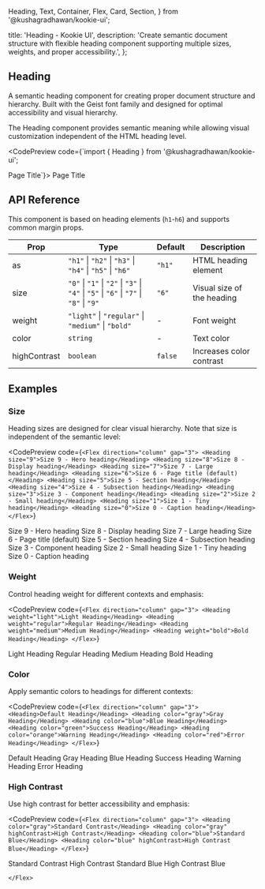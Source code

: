   Heading,
  Text,
  Container,
  Flex,
  Card,
  Section,
} from '@kushagradhawan/kookie-ui';

  title: 'Heading - Kookie UI',
  description:
    'Create semantic document structure with flexible heading component supporting multiple sizes, weights, and proper accessibility.',
};

<Container size="3">
  <Section size="3">
    <Flex direction="column" gap="6">

# Heading

A semantic heading component for creating proper document structure and hierarchy. Built with the Geist font family and designed for optimal accessibility and visual hierarchy.

The Heading component provides semantic meaning while allowing visual customization independent of the HTML heading level.

<CodePreview code={`import { Heading } from '@kushagradhawan/kookie-ui';

<Heading>Page Title</Heading>`}>
  <Heading>Page Title</Heading>
</CodePreview>

## API Reference

This component is based on heading elements (`h1`-`h6`) and supports common margin props.

| Prop         | Type                                                          | Default | Description                  |
| ------------ | ------------------------------------------------------------- | ------- | ---------------------------- |
| as           | `"h1"` \| `"h2"` \| `"h3"` \| `"h4"` \| `"h5"` \| `"h6"`      | `"h1"`  | HTML heading element         |
| size         | `"0"` \| `"1"` \| `"2"` \| `"3"` \| `"4"` \| `"5"` \| `"6"` \| `"7"` \| `"8"` \| `"9"` | `"6"`   | Visual size of the heading   |
| weight       | `"light"` \| `"regular"` \| `"medium"` \| `"bold"`            | -       | Font weight                  |
| color        | `string`                                                      | -       | Text color                   |
| highContrast | `boolean`                                                     | `false` | Increases color contrast     |

## Examples

### Size

Heading sizes are designed for clear visual hierarchy. Note that size is independent of the semantic level:

<CodePreview
  code={`<Flex direction="column" gap="3">
  <Heading size="9">Size 9 - Hero heading</Heading>
  <Heading size="8">Size 8 - Display heading</Heading>
  <Heading size="7">Size 7 - Large heading</Heading>
  <Heading size="6">Size 6 - Page title (default)</Heading>
  <Heading size="5">Size 5 - Section heading</Heading>
  <Heading size="4">Size 4 - Subsection heading</Heading>
  <Heading size="3">Size 3 - Component heading</Heading>
  <Heading size="2">Size 2 - Small heading</Heading>
  <Heading size="1">Size 1 - Tiny heading</Heading>
  <Heading size="0">Size 0 - Caption heading</Heading>
</Flex>`}
>
<Flex direction="column" gap="3">
<Heading size="9">Size 9 - Hero heading</Heading>
<Heading size="8">Size 8 - Display heading</Heading>
<Heading size="7">Size 7 - Large heading</Heading>
<Heading size="6">Size 6 - Page title (default)</Heading>
<Heading size="5">Size 5 - Section heading</Heading>
<Heading size="4">Size 4 - Subsection heading</Heading>
<Heading size="3">Size 3 - Component heading</Heading>
<Heading size="2">Size 2 - Small heading</Heading>
<Heading size="1">Size 1 - Tiny heading</Heading>
<Heading size="0">Size 0 - Caption heading</Heading>
</Flex>
</CodePreview>

### Weight

Control heading weight for different contexts and emphasis:

<CodePreview
  code={`<Flex direction="column" gap="3">
  <Heading weight="light">Light Heading</Heading>
  <Heading weight="regular">Regular Heading</Heading>
  <Heading weight="medium">Medium Heading</Heading>
  <Heading weight="bold">Bold Heading</Heading>
</Flex>`}
>
<Flex direction="column" gap="3">
<Heading weight="light">Light Heading</Heading>
<Heading weight="regular">Regular Heading</Heading>
<Heading weight="medium">Medium Heading</Heading>
<Heading weight="bold">Bold Heading</Heading>
</Flex>
</CodePreview>

### Color

Apply semantic colors to headings for different contexts:

<CodePreview
  code={`<Flex direction="column" gap="3">
  <Heading>Default Heading</Heading>
  <Heading color="gray">Gray Heading</Heading>
  <Heading color="blue">Blue Heading</Heading>
  <Heading color="green">Success Heading</Heading>
  <Heading color="orange">Warning Heading</Heading>
  <Heading color="red">Error Heading</Heading>
</Flex>`}
>
<Flex direction="column" gap="3">
<Heading>Default Heading</Heading>
<Heading color="gray">Gray Heading</Heading>
<Heading color="blue">Blue Heading</Heading>
<Heading color="green">Success Heading</Heading>
<Heading color="orange">Warning Heading</Heading>
<Heading color="red">Error Heading</Heading>
</Flex>
</CodePreview>

### High Contrast

Use high contrast for better accessibility and emphasis:

<CodePreview
  code={`<Flex direction="column" gap="3">
  <Heading color="gray">Standard Contrast</Heading>
  <Heading color="gray" highContrast>High Contrast</Heading>
  <Heading color="blue">Standard Blue</Heading>
  <Heading color="blue" highContrast>High Contrast Blue</Heading>
</Flex>`}
>
<Flex direction="column" gap="3">
<Heading color="gray">Standard Contrast</Heading>
<Heading color="gray" highContrast>High Contrast</Heading>
<Heading color="blue">Standard Blue</Heading>
<Heading color="blue" highContrast>High Contrast Blue</Heading>
</Flex>
</CodePreview>


    </Flex>
  </Section>
</Container> 